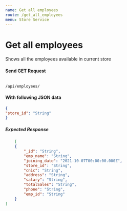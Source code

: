 ```yaml
---
name: Get all employees
route: /get_all_employees
menu: Store Service
---
```

# Get all employees
Shows all the employees available in current store

#### Send GET Request 
<Code>
/api/employees/
</Code>

#### With following JSON data
```json
{
"store_id": "String"
}
```

##### Expected Response
```json
    [
    {
        "_id": "String",
        "emp_name": "String",
        "joining_date": "2021-10-07T00:00:00.000Z",
        "store_id": "String",
        "cnic": "String",
        "address": "String",
        "salary": "String",
        "totalSales": "String",
        "phone": "String",
        "emp_id": "String"
    }
]
```
